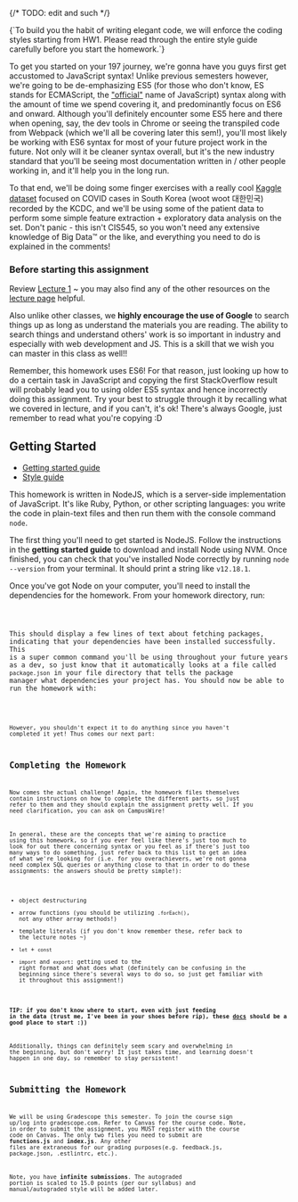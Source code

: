 
{/* TODO: edit and such */}

<Alert>
  {`To build you the habit of writing elegant code, we will enforce the coding styles starting from HW1. Please read through the entire style guide carefully before you start the homework.`}
</Alert>

To get you started on your 197 journey, we're gonna have you guys first get accustomed to JavaScript syntax! Unlike previous semesters however, we're going to be de-emphasizing ES5 (for those who don't know, ES stands for ECMAScript, the ["official"](https://auth0.com/blog/a-brief-history-of-javascript/) name of JavaScript) syntax along with the amount of time we spend covering it, and predominantly focus on ES6 and onward. Although you'll definitely encounter some ES5 here and there when opening, say, the dev tools in Chrome or seeing the transpiled code from Webpack (which we'll all be covering later this sem!), you'll most likely be working with ES6 syntax for most of your future project work in the future. Not only will it be cleaner syntax overall, but it's the new industry standard that you'll be seeing most documentation written in / other people working in, and it'll help you in the long run.

To that end, we'll be doing some finger exercises with a really cool [Kaggle dataset](https://www.kaggle.com/kimjihoo/coronavirusdataset?select=PatientInfo.csv) focused on COVID cases in South Korea (woot woot 대한민국) recorded by the KCDC, and we'll be using some of the patient data to perform some simple feature extraction + exploratory data analysis on the set. Don't panic - this isn't CIS545, so you won't need any extensive knowledge of Big Data™ or the like, and everything you need to do is explained in the comments!

### Before starting this assignment

Review [Lecture 1](/lectures/1-js-basics) ~ you may also find any of the other resources on the [lecture page](/lectures) helpful.

Also unlike other classes, we **highly encourage the use of Google** to search things up as long as understand the materials you are reading.
The ability to search things and understand others' work is so important in industry and especially with web development and JS. This is a skill that we wish you can master in this class as well!!

<Alert>
  Remember, this homework uses ES6! For that reason, just looking up how to do a
  certain task in JavaScript and copying the first StackOverflow result will
  probably lead you to using older ES5 syntax and hence incorrectly doing this
  assignment. Try your best to struggle through it by recalling what we covered
  in lecture, and if you can't, it's ok! There's always Google, just remember to
  read what you're copying :D
</Alert>

## Getting Started

- [Getting started guide](/development)
- [Style guide](/style)

This homework is written in NodeJS, which is a server-side implementation of JavaScript. It's like Ruby, Python, or other scripting languages: you write the code in plain-text files and then run them with the console command `node`.

The first thing you'll need to get started is NodeJS. Follow the instructions in the **getting started guide** to download and install Node using NVM. Once finished, you can check that you've installed Node correctly by running `node --version` from your terminal. It should print a string like `v12.18.1`.

Once you've got Node on your computer, you'll need to install the dependencies for the homework. From your homework directory, run:

<Code code="npm install" />

This should display a few lines of text about fetching packages, indicating that your dependencies have been installed successfully. This is a super common command you'll be using throughout your future years as a dev, so just know that it automatically looks at a file called `package.json` in your file directory that tells the package manager what dependencies your project has. You should now be able to run the homework with:

<Code code="node index.js" />

However, you shouldn't expect it to do anything since you haven't completed it yet! Thus comes our next part:

## Completing the Homework

Now comes the actual challenge! Again, the homework files themselves contain instructions on how to complete the different parts, so just refer to them and they should explain the assignment pretty well. If you need clarification, you can ask on CampusWire!

In general, these are the concepts that we're aiming to practice using this homework, so if you ever feel like there's just too much to look for out there concerning syntax or you feel as if there's just too many ways to do something, just refer back to this list to get an idea of what we're looking for (i.e. for you overachievers, we're not gonna need complex SQL queries or anything close to that in order to do these assignments: the answers should be pretty simple!):

- object destructuring
- arrow functions (you should be utilizing `.forEach()`, not any other array methods!)
- template literals (if you don't know remember these, refer back to the lecture notes ~)
- `let` + `const`
- `import` and `export`: getting used to the right format and what does what (definitely can be confusing in the beginning since there's several ways to do so, so just get familiar with it throughout this assignment!)

**TIP: if you don't know where to start, even with just feeding in the data (trust me, I've been in your shoes before rip), these [docs](https://www.npmjs.com/package/csv-parser) should be a good place to start :))**

Additionally, things can definitely seem scary and overwhelming in the beginning, but don't worry! It just takes time, and learning doesn't happen in one day, so remember to stay persistent!

## Submitting the Homework

We will be using Gradescope this semester. To join the course sign up/log into gradescope.com. Refer to Canvas for the course code. Note, in order to submit the assignment, you MUST register with the course code on Canvas. The only two files you need to submit are **functions.js** and **index.js**. Any other files are extraneous for our grading purposes(e.g. feedback.js, package.json, .estlintrc, etc.).

Note, you have **infinite submissions**. The autograded portion is scaled to 15.0 points (per our syllabus) and manual/autograded style will be added later.
